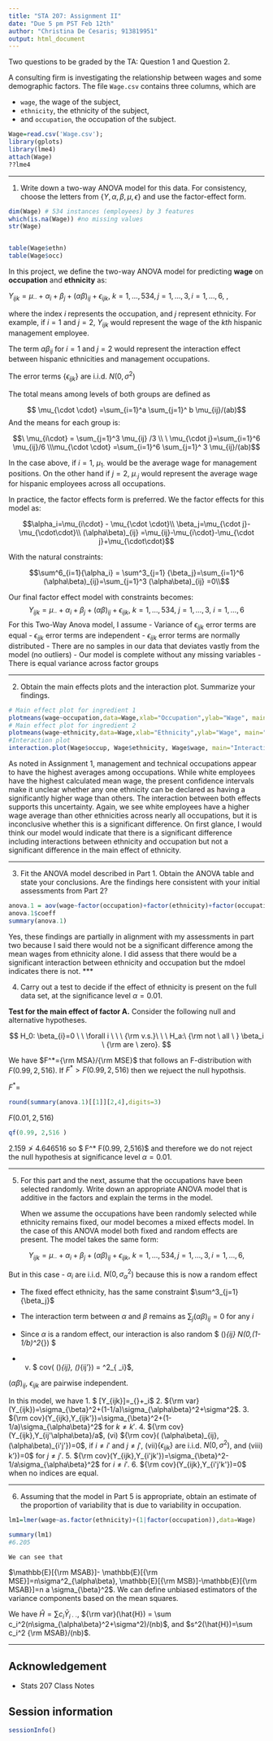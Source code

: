 ```yaml
---
title: "STA 207: Assignment II"
date: "Due 5 pm PST Feb 12th"
author: "Christina De Cesaris; 913819951"
output: html_document
---
```



Two questions to be graded by the TA: Question 1 and Question 2.



A consulting firm is investigating the relationship between wages and some demographic factors. The file `Wage.csv` contains three columns, which are 

  - `wage`, the wage of the subject,
  - `ethnicity`, the ethnicity of the subject,
  - and `occupation`, the occupation of the subject. 


```r
Wage=read.csv('Wage.csv');
library(gplots)
library(lme4)
attach(Wage)
??lme4
```

***

(1) Write down a two-way ANOVA model for this data. For consistency, choose the letters from $\{Y,\alpha, \beta, \mu, \epsilon\}$ and use the factor-effect form. 

```r

dim(Wage) # 534 instances (employees) by 3 features
which(is.na(Wage)) #no missing values
str(Wage)


table(Wage$ethn)
table(Wage$occ)


```
In this project, we define the two-way ANOVA model for predicting **wage** on **occupation** and **ethnicity** as:


$Y_{ijk} = \mu_{\cdot\cdot} + \alpha_i+\beta_j + (\alpha\beta)_{ij}+\epsilon_{ijk}, \ k=1,\ldots, 534, j=1,\ldots, 3, i=1,\ldots, 6,$ ,

where the index $i$ represents the occupation, and $j$ represent ethnicity. For example, if  $i=1$ and $j=2$, $Y_{ijk}$ would represent the wage of the $kth$ hispanic management employee. 

The term $\alpha\beta_{ij}$ for $i=1$ and $j=2$ would represent the interaction effect between hispanic ethnicities and management occupations. 


The error terms $\{\epsilon_{ijk}\}$ are i.i.d. $N(0,\sigma^2)$  



The total means among levels of both groups are defined as


$$
\mu_{\cdot \cdot} =\sum_{i=1}^a \sum_{j=1}^ b \mu_{ij}/(ab)$$
And the means for each group is:

$$\ \mu_{i\cdot} = \sum_{j=1}^3 \mu_{ij} /3 \\ \ \mu_{\cdot j}=\sum_{i=1}^6 \mu_{ij}/6 \\\mu_{\cdot \cdot} =\sum_{i=1}^6 \sum_{j=1}^ 3 \mu_{ij}/(ab)$$

In the case above, if $i=1$, $\mu_{1\cdot}$ would be the average wage for management positions. On the other hand if $j=2$, $\mu_{\cdot j}$ would represent the average wage for hispanic employees across all occupations. 


In practice, the factor effects form is preferred. We the factor effects for this model as: 

$$\alpha_i=\mu_{i\cdot} - \mu_{\cdot \cdot}\\ \beta_j=\mu_{\cdot j}-\mu_{\cdot\cdot}\\  (\alpha\beta)_{ij} =\mu_{ij}-\mu_{i\cdot}-\mu_{\cdot j}+\mu_{\cdot\cdot}$$


With the natural constraints:

$$\sum^6_{i=1}{\alpha_i} = \sum^3_{j=1} {\beta_j}=\sum_{i=1}^6 (\alpha\beta)_{ij}=\sum_{j=1}^3 (\alpha\beta)_{ij} =0\\$$


Our final factor effect model with constraints becomes:
$$Y_{ijk} = \mu_{\cdot\cdot} + \alpha_i+\beta_j + (\alpha\beta)_{ij}+\epsilon_{ijk}, \ k=1,\ldots, 534,  \ j=1,\ldots, 3, \ i=1,\ldots, 6 $$
For this Two-Way Anova model, I assume
  - Variance of $\epsilon_{ijk}$ error terms are equal
  - $\epsilon_{ijk}$ error terms are independent
  - $\epsilon_{ijk}$ error terms are normally distributed
  - There are no samples in our data that deviates vastly from the model (no outliers)
  - Our model is complete without any missing variables
  - There is equal variance across factor groups

***

(2) Obtain the main effects plots and the interaction plot. Summarize your findings.
	
	
```r


# Main effect plot for ingredient 1
plotmeans(wage~occupation,data=Wage,xlab="Occupation",ylab="Wage", main="Main  effect, Occupation") 
# Main effect plot for ingredient 2
plotmeans(wage~ethnicity,data=Wage,xlab="Ethnicity",ylab="Wage", main="Main  effect, Ethnicity") 
#Interaction plot
interaction.plot(Wage$occup, Wage$ethnicity, Wage$wage, main="Interaction effect, Ethnicity and Occupation", xlab="Occupation",ylab="Wage", trace.label =  "Ethnicity", xtick = T)

```
As noted in Assignment 1, management and technical occupations appear to have the highest averages among occupations. While white employees have the highest calculated mean wage, the present confidence intervals make it unclear whether any one ethnicity can be declared as having a significantly higher wage than others. The interaction between both effects supports this uncertainty. Again, we see white employees have a higher wage average than other ethnicities across nearly all occupations, but it is inconclusive whether this is a significant difference. On first glance, I would think our model would indicate that there is a significant difference including interactions between ethnicity and occupation but not a significant difference in the main effect of ethnicity. 

***
	
(3) Fit the ANOVA model described in Part 1. Obtain the ANOVA table and state your conclusions. Are the findings here consistent with your initial assessments from Part 2?

```r
anova.1 = aov(wage~factor(occupation)+factor(ethnicity)+factor(occupation):factor(ethnicity), data = Wage )
anova.1$coeff
summary(anova.1)
```
Yes, these findings are partially in alignment with my assessments in part two because I said there would not be a significant difference among the mean wages from ethnicity alone. I did assess that there would be a significant interaction between ethnicity and occupation but the mdoel indicates there is not. 
***

(4) Carry out a test to decide if the  effect of ethnicity is present on the full data set, at the significance level $\alpha=0.01$. 


**Test for the main effect of factor A.** Consider the following null and alternative hypotheses. 

$$
H_0: \beta_{i}=0 \ \ \forall i \ \ \  {\rm v.s.}\ \  \ H_a:\  {\rm not \ all \ } \beta_i \ {\rm are \ zero}.
$$




We have $F^*={\rm MSA}/{\rm MSE}$ that follows an F-distribution with $F(0.99, 2,516 )$. If $F^* > F(0.99, 2,516)$ then we rejuect the null hypothsis. 

$F^*=$
```r

round(summary(anova.1)[[1]][2,4],digits=3)

```

$F(0.01, 2,516 )$
```r
qf(0.99, 2,516 )

```
$2.159\ngtr 4.646516$ so $ F^* \ngtr F(0.99, 2,516)$ and therefore we do not reject the null hypothesis at significance level $\alpha=0.01$. 
	
***	

(5) For this part and the next, assume that the occupations have been selected randomly. Write down an appropriate ANOVA model that is additive in the factors and explain the terms in the model.
	
	When we assume the occupations have been randomly selected while ethnicity remains fixed, our model becomes a mixed effects model. In the case of this ANOVA model both fixed and random effects are present. The model takes the same form:
	
$$Y_{ijk} =  \mu_{\cdot\cdot} + \alpha_i+\beta_j + (\alpha\beta)_{ij}+\epsilon_{ijk}, \ k=1,\ldots, 534, j=1,\ldots, 3, i=1,\ldots, 6,$$


But in this case
- $\alpha_i$ are i.i.d. $N(0,\sigma_{\alpha}^2)$ because this is now a random effect

- The fixed effect ethnicity, has the same constraint $\sum^3_{j=1} {\beta_j}$

- The interaction term between $\alpha$ and $\beta$ remains as $\sum_j  {(\alpha\beta)_{ij}} =0$ for any $i$

- Since $\alpha$ is a random effect, our interaction is also random $ (\alpha\beta)_{ij} \sim N(0,(1-1/b)\sigma^2_{\alpha\beta}) $

- (v) $ cov( (\alpha\beta)_{ij},  (\alpha\beta)_{ij'}) = \sigma^2_{ \alpha_i}$,

${(\alpha\beta)_{ij}}$, ${\epsilon_{ijk} }$ are pairwise independent. 

In this model, we have 
1. $ \mathbb{E}[Y_{ijk}]=\mu_{\cdot\cdot}+\alpha_i$ 
2. ${\rm var}(Y_{ijk})=\sigma_{\beta}^2+(1-1/a)\sigma_{\alpha\beta}^2+\sigma^2$. 
3. ${\rm cov}(Y_{ijk},Y_{ijk'})=\sigma_{\beta}^2+(1-1/a)\sigma_{\alpha\beta}^2$ for $k\neq k'$. 
4. ${\rm cov}(Y_{ijk},Y_{ij'\alpha\beta}/a$, (vi) ${\rm cov}( (\alpha\beta)_{ij},  (\alpha\beta)_{i'j'})=0$,  if $i\neq i'$ and $j\neq j'$, (vii)$\{\epsilon_{ijk}\}$ are i.i.d. $N(0,\sigma^2)$, and (viii)  k'})=0$ for $j\neq j'$.
5. ${\rm cov}(Y_{ijk},Y_{i'jk'})=\sigma_{\beta}^2-1/a\sigma_{\alpha\beta}^2$ for $i\neq i'$.
6. ${\rm cov}(Y_{ijk},Y_{i'j'k'})=0$ when no indices are equal.


***

(6) Assuming that the model in Part 5 is appropriate, obtain an estimate of the proportion of variability that is due to variability in occupation.

```r
lm1=lmer(wage~as.factor(ethnicity)+(1|factor(occupation)),data=Wage)

summary(lm1)
#6.205  
```


	We can see that 
$\mathbb{E}[{\rm MSAB}]- \mathbb{E}[{\rm MSE}]=n\sigma^2_{\alpha\beta},  \mathbb{E}[{\rm MSB}]-\mathbb{E}[{\rm MSAB}]=n a \sigma_{\beta}^2$. We can define unbiased estimators of the variance components based on the mean squares. 

We have 
$\hat{H}= \sum c_i \bar{Y}_{i\cdot \cdot}$, ${\rm var}(\hat{H}) = \sum c_i^2(n\sigma_{\alpha\beta}^2+\sigma^2)/(nb)$, and $s^2(\hat{H})=\sum c_i^2 {\rm MSAB}/(nb)$. 
	

*** 

## Acknowledgement {-}
- Stats 207 Class Notes

## Session information {-}
```r
sessionInfo()
```